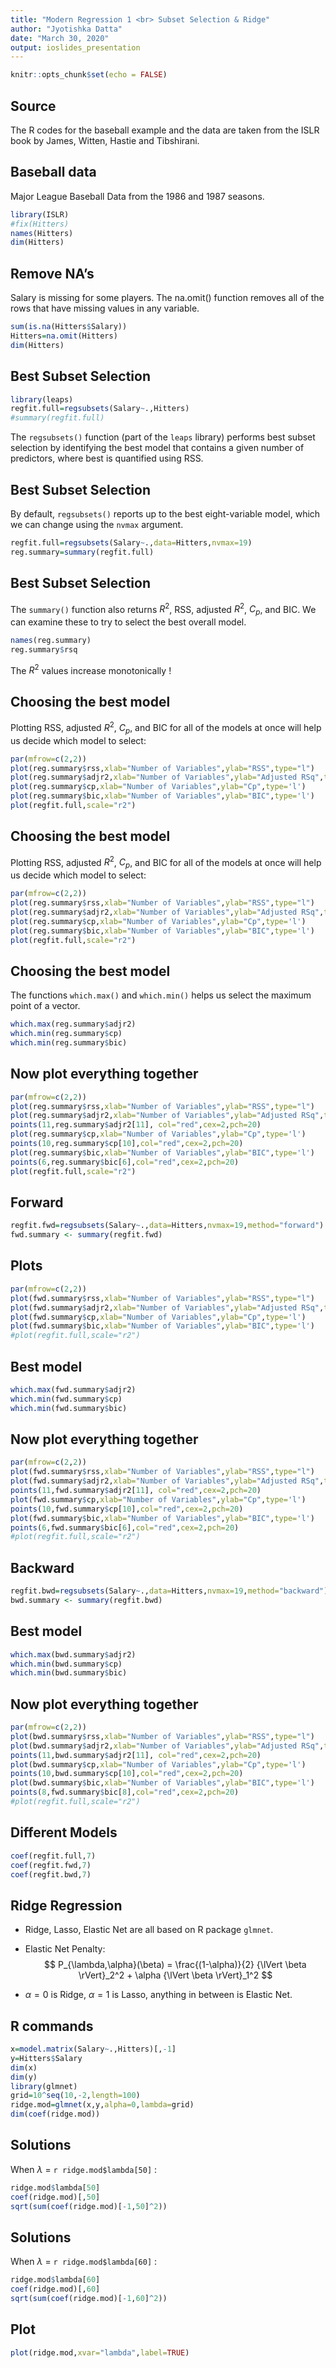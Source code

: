 ```yaml
---
title: "Modern Regression 1 <br> Subset Selection & Ridge"
author: "Jyotishka Datta"
date: "March 30, 2020"
output: ioslides_presentation
---
```


```r
knitr::opts_chunk$set(echo = FALSE)
```

## Source 

The R codes for the baseball example and the data are taken from the ISLR book by James, Witten, Hastie and Tibshirani. 

## Baseball data

Major League Baseball Data from the 1986 and 1987 seasons.

```R
library(ISLR)
#fix(Hitters)
names(Hitters)
dim(Hitters)
```

## Remove NA's

Salary is missing for some players. The na.omit() function
removes all of the rows that have missing values in any variable.

```R
sum(is.na(Hitters$Salary))
Hitters=na.omit(Hitters)
dim(Hitters)
```

## Best Subset Selection

```r
library(leaps)
regfit.full=regsubsets(Salary~.,Hitters)
#summary(regfit.full)
```

The `regsubsets()` function (part of the `leaps` library) performs best subset selection by identifying the best model that contains a given number of predictors, where best is quantified using RSS. 

## Best Subset Selection

By default, `regsubsets()` reports up to the best eight-variable model, which we can change using the `nvmax` argument. 

```R
regfit.full=regsubsets(Salary~.,data=Hitters,nvmax=19)
reg.summary=summary(regfit.full)
```


## Best Subset Selection

The `summary()` function also returns $R^2$, RSS, adjusted $R^2$, $C_p$, and BIC.
We can examine these to try to select the best overall model.

```r
names(reg.summary)
reg.summary$rsq
```

The $R^2$ values increase monotonically !

## Choosing the best model 

Plotting RSS, adjusted $R^2$, $C_p$, and BIC for all of the models at once will
help us decide which model to select:

```r
par(mfrow=c(2,2))
plot(reg.summary$rss,xlab="Number of Variables",ylab="RSS",type="l")
plot(reg.summary$adjr2,xlab="Number of Variables",ylab="Adjusted RSq",type="l")
plot(reg.summary$cp,xlab="Number of Variables",ylab="Cp",type='l')
plot(reg.summary$bic,xlab="Number of Variables",ylab="BIC",type='l')
plot(regfit.full,scale="r2")
```


## Choosing the best model 

Plotting RSS, adjusted $R^2$, $C_p$, and BIC for all of the models at once will
help us decide which model to select:

```r
par(mfrow=c(2,2))
plot(reg.summary$rss,xlab="Number of Variables",ylab="RSS",type="l")
plot(reg.summary$adjr2,xlab="Number of Variables",ylab="Adjusted RSq",type="l")
plot(reg.summary$cp,xlab="Number of Variables",ylab="Cp",type='l')
plot(reg.summary$bic,xlab="Number of Variables",ylab="BIC",type='l')
plot(regfit.full,scale="r2")
```


## Choosing the best model 

The functions `which.max()` and `which.min()` helps us select the maximum point of a vector. 

```r
which.max(reg.summary$adjr2)
which.min(reg.summary$cp)
which.min(reg.summary$bic)
```


## Now plot everything together 

```r
par(mfrow=c(2,2))
plot(reg.summary$rss,xlab="Number of Variables",ylab="RSS",type="l")
plot(reg.summary$adjr2,xlab="Number of Variables",ylab="Adjusted RSq",type="l")
points(11,reg.summary$adjr2[11], col="red",cex=2,pch=20)
plot(reg.summary$cp,xlab="Number of Variables",ylab="Cp",type='l')
points(10,reg.summary$cp[10],col="red",cex=2,pch=20)
plot(reg.summary$bic,xlab="Number of Variables",ylab="BIC",type='l')
points(6,reg.summary$bic[6],col="red",cex=2,pch=20)
plot(regfit.full,scale="r2")
```

## Forward 

```r
regfit.fwd=regsubsets(Salary~.,data=Hitters,nvmax=19,method="forward")
fwd.summary <- summary(regfit.fwd)
```


## Plots

```r
par(mfrow=c(2,2))
plot(fwd.summary$rss,xlab="Number of Variables",ylab="RSS",type="l")
plot(fwd.summary$adjr2,xlab="Number of Variables",ylab="Adjusted RSq",type="l")
plot(fwd.summary$cp,xlab="Number of Variables",ylab="Cp",type='l')
plot(fwd.summary$bic,xlab="Number of Variables",ylab="BIC",type='l')
#plot(regfit.full,scale="r2")
```

## Best model 

```r
which.max(fwd.summary$adjr2)
which.min(fwd.summary$cp)
which.min(fwd.summary$bic)
```


## Now plot everything together 

```r
par(mfrow=c(2,2))
plot(fwd.summary$rss,xlab="Number of Variables",ylab="RSS",type="l")
plot(fwd.summary$adjr2,xlab="Number of Variables",ylab="Adjusted RSq",type="l")
points(11,fwd.summary$adjr2[11], col="red",cex=2,pch=20)
plot(fwd.summary$cp,xlab="Number of Variables",ylab="Cp",type='l')
points(10,fwd.summary$cp[10],col="red",cex=2,pch=20)
plot(fwd.summary$bic,xlab="Number of Variables",ylab="BIC",type='l')
points(6,fwd.summary$bic[6],col="red",cex=2,pch=20)
#plot(regfit.full,scale="r2")
```


## Backward 
```r
regfit.bwd=regsubsets(Salary~.,data=Hitters,nvmax=19,method="backward")
bwd.summary <- summary(regfit.bwd)
```

## Best model 

```r
which.max(bwd.summary$adjr2)
which.min(bwd.summary$cp)
which.min(bwd.summary$bic)
```

## Now plot everything together 

```r
par(mfrow=c(2,2))
plot(bwd.summary$rss,xlab="Number of Variables",ylab="RSS",type="l")
plot(bwd.summary$adjr2,xlab="Number of Variables",ylab="Adjusted RSq",type="l")
points(11,bwd.summary$adjr2[11], col="red",cex=2,pch=20)
plot(bwd.summary$cp,xlab="Number of Variables",ylab="Cp",type='l')
points(10,bwd.summary$cp[10],col="red",cex=2,pch=20)
plot(bwd.summary$bic,xlab="Number of Variables",ylab="BIC",type='l')
points(8,fwd.summary$bic[8],col="red",cex=2,pch=20)
#plot(regfit.full,scale="r2")
```

## Different Models {.smaller}

```r
coef(regfit.full,7)
coef(regfit.fwd,7)
coef(regfit.bwd,7)
```

## Ridge Regression 

-  Ridge, Lasso, Elastic Net are all based on R package `glmnet`.
- Elastic Net Penalty: 
$$
P_{\lambda,\alpha}(\beta) = \frac{(1-\alpha)}{2} {\lVert \beta \rVert}_2^2 + \alpha {\lVert \beta \rVert}_1^2
$$

- $\alpha = 0$ is Ridge, $\alpha = 1$ is Lasso, anything in between is Elastic Net. 

## R commands 

```r
x=model.matrix(Salary~.,Hitters)[,-1]
y=Hitters$Salary
dim(x)
dim(y)
library(glmnet)
grid=10^seq(10,-2,length=100)
ridge.mod=glmnet(x,y,alpha=0,lambda=grid)
dim(coef(ridge.mod))
```

## Solutions {.smaller}

When $\lambda$ = `r ridge.mod$lambda[50]` : 

```r
ridge.mod$lambda[50]
coef(ridge.mod)[,50]
sqrt(sum(coef(ridge.mod)[-1,50]^2))
```

## Solutions {.smaller}

When $\lambda$ = `r ridge.mod$lambda[60]` : 

```r
ridge.mod$lambda[60]
coef(ridge.mod)[,60]
sqrt(sum(coef(ridge.mod)[-1,60]^2))
```

## Plot 

```r
plot(ridge.mod,xvar="lambda",label=TRUE)
```
